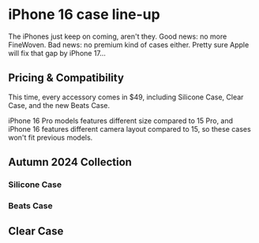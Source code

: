 
# iPhone 16 case line-up

The iPhones just keep on coming, aren't they. Good news: no more FineWoven. Bad news: no premium kind of cases either. Pretty sure Apple will fix that gap by iPhone 17...

## Pricing & Compatibility

This time, every accessory comes in \$49, including Silicone Case, Clear Case, and the new Beats Case.

iPhone 16 Pro models features different size compared to 15 Pro, and iPhone 16 features different camera layout compared to 15, so these cases won't fit previous models.

## Autumn 2024 Collection

### Silicone Case

<CaseTableTabs series="iPhone 16" season="Autumn 2024" material="Silicone Case" />

### Beats Case

<CaseTableTabs series="iPhone 16" season="Autumn 2024" material="Beats Case" />

## Clear Case

<CaseTableTabs series="iPhone 16" season="Autumn 2024" material="Clear Case" />
